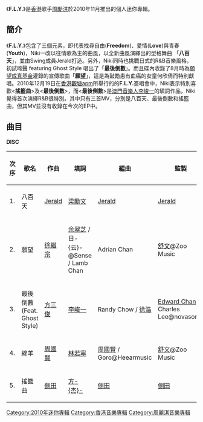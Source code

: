 {{Infobox album
| name       = F.L.Y.
| type       = EP
| artist     = [[周勵淇|周勵淇]]
| cover      = Nikiflyep.jpg
<!-- 未知參數 | background = orange -->
| released   = 2010年11月10日
| recorded   = 
| genre      = 粵語流行
| length     = 
| label      = 
| producer   = 
| reviews    = 
| prev_title = [[Redefine|Redefine]]
| prev_year  = 2009
| next_title = 
| next_year  = 
}}
《'''F.L.Y.'''》是[[香港|香港]]歌手[[周勵淇|周勵淇]]於2010年11月推出的個人迷你專輯。

== 簡介 ==
《'''F.L.Y.'''》包含了三個元素，即代表找尋自由('''Freedom''')、愛情('''Love''')與青春('''Youth''')，Niki一改以往情歌為主的曲風，以全新曲風演繹出的型格舞曲 「'''八百天'''」，並由Swing成員Jerald打造。另外，Niki同時也挑戰日式的R&B音樂風格，初試啼聲 featuring Ghost Style 唱出了「'''最後倒數'''」。而且碟內收錄了8月時為[[願望成真基金|願望成真基金]]灌錄的宣傳歌曲「'''願望'''」，這是為鼓勵患有血癌的女童何欣倩而特別獻唱。2010年12月19日在[[香港|香港]][[觀塘|觀塘]][[Apm_(香港)|apm]]所舉行的的'''F.L.Y.'''簽唱會中，Niki表示特別喜歡<'''搖籃曲'''>及<'''最後倒數'''>，而<'''最後倒數'''>是[[澳門|澳門]][[音樂人|音樂人]][[李峻一|李峻一]]的塡詞作品，Niki覺得首次演繹R&B很特別。其中只有三首MV，分別是八百天、最後倒數和搖籃曲，但其MV並沒有收錄在今次的EP中。

== 曲目 ==
'''DISC'''
{| class="wikitable"
|-
!次序
!歌名
!作曲
!填詞
!編曲
!監製
|-
| 1. || 八百天 || [[陳哲廬|Jerald]] || [[梁勵文|梁勵文]] || [[陳哲廬|Jerald]] || [[陳哲廬|Jerald]]
|-
| 2. || 願望 || [[徐繼宗|徐繼宗]] || [[余翠芝|余翠芝]] / 日-{云}-@Sense / Lamb Chan || Adrian Chan || [[舒文_(音樂人)|舒文]]@Zoo Music  
|-
| 3. || 最後倒數 (Feat. Ghost Style) || [[方三俊|方三俊]] || [[李峻一|李峻一]] || Randy Chow / [[徐浩_(歌手)|徐浩]] || [[Edward_Chan|Edward Chan]] / Charles Lee@novasonic
|-
| 4. || 綿羊 || [[周國賢|周國賢]] || [[林若寧|林若寧]] || [[周國賢|周國賢]] / Goro@Heearmusic || [[舒文_(音樂人)|舒文]]@Zoo Music
|-
| 5. || 搖籃曲 || [[側田|側田]] || [[方杰_(填詞人)|方-{杰}-]] || [[側田|側田]] || [[側田|側田]]
|}

[[Category:2010年迷你專輯|Category:2010年迷你專輯]]
[[Category:香港音樂專輯|Category:香港音樂專輯]]
[[Category:周麗淇音樂專輯|Category:周麗淇音樂專輯]]